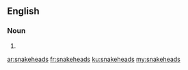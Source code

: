 ==English==

===Noun===
{{head|en|noun plural form}}

# {{plural of|snakehead|lang=en}}

[[ar:snakeheads]]
[[fr:snakeheads]]
[[ku:snakeheads]]
[[my:snakeheads]]